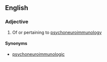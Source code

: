 ==English==

===Adjective===
{{en-adj|-}}

# Of or pertaining to [[psychoneuroimmunology]]

====Synonyms====
* [[psychoneuroimmunologic]]